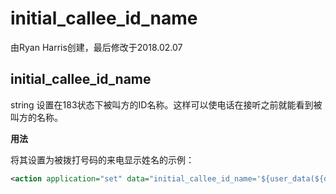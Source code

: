 # initial_callee_id_name

由Ryan Harris创建，最后修改于2018.02.07

## initial_callee_id_name

string 设置在183状态下被叫方的ID名称。这样可以使电话在接听之前就能看到被叫方的名称。

**用法**

将其设置为被拨打号码的来电显示姓名的示例：

```xml
<action application="set" data="initial_callee_id_name='${user_data(${dialed_extension}@${domain_name} var effective_caller_id_name)}'"/>
```